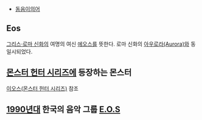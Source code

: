 * [[동음이의어]]

== Eos ==
[[그리스·로마 신화]]의 여명의 여신 [[에오스]]를 뜻한다. 로마 신화의 [[오로라|아우로라(Aurora)]]와 동일시되었다.

== [[몬스터 헌터 시리즈]]에 등장하는 몬스터 ==
[[이오스(몬스터 헌터 시리즈)]] 참조

== [[1990년대]] 한국의 음악 그룹 [[E.O.S]] ==
